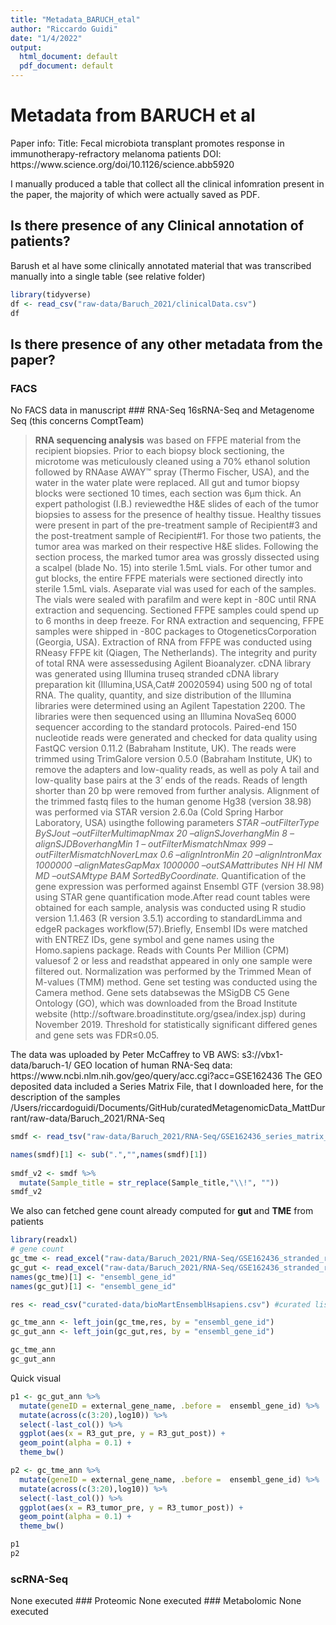 ```yaml
---
title: "Metadata_BARUCH_etal"
author: "Riccardo Guidi"
date: "1/4/2022"
output:
  html_document: default
  pdf_document: default
---
```


# Metadata from BARUCH et al
Paper info:
Title: Fecal microbiota transplant promotes response in immunotherapy-refractory melanoma patients
DOI: https://www.science.org/doi/10.1126/science.abb5920

I manually produced a table that collect all the clinical infomration present in the paper, the majority of which were actually saved as PDF.  

## Is there presence of any Clinical annotation of patients?
Barush et al have some clinically annotated material that was transcribed manually into a single table (see relative folder)

```r
library(tidyverse)
df <- read_csv("raw-data/Baruch_2021/clinicalData.csv")
df

```

## Is there presence of any other metadata from the paper?

### FACS
No FACS data in manuscript
### RNA-Seq
16sRNA-Seq and Metagenome Seq (this concerns ComptTeam)

> **RNA sequencing analysis** was based on FFPE material from the recipient biopsies. Prior to each biopsy block sectioning, the microtome was meticulously cleaned using a 70% ethanol solution followed by RNAase AWAY™ spray (Thermo Fischer, USA), and the water in the water plate were replaced. All gut and tumor biopsy blocks were sectioned 10 times, each section was 6μm thick. An expert pathologist (I.B.) reviewedthe H&E slides of each of the tumor biopsies to assess for the presence of healthy tissue. Healthy tissues were present in part of the pre-treatment sample of Recipient#3 and the post-treatment sample of Recipient#1. For those two patients, the tumor area was marked on their respective H&E slides. Following the section process, the marked tumor area was grossly dissected using a scalpel (blade No. 15) into sterile 1.5mL vials. For other tumor and gut blocks, the entire FFPE materials were sectioned directly into sterile 1.5mL vials. Aseparate vial was used for each of the samples. The vials were sealed with parafilm and were kept in -80C until RNA extraction and sequencing. Sectioned FFPE samples could spend up to 6 months in deep freeze. For RNA extraction and sequencing, FFPE samples were shipped in -80C packages to OtogeneticsCorporation (Georgia, USA). Extraction of RNA from FFPE was conducted using RNeasy FFPE kit (Qiagen, The Netherlands). The integrity and purity of total RNA were assessedusing Agilent Bioanalyzer. cDNA library was generated using Illumina truseq stranded cDNA library preparation kit (Illumina,USA,Cat# 20020594) using 500 ng of total RNA. The quality, quantity, and size distribution of the Illumina libraries were determined using an Agilent Tapestation 2200. The libraries were then sequenced using an Illumina NovaSeq 6000 sequencer according to the standard protocols. Paired-end 150 nucleotide reads were generated and checked for data quality using FastQC version 0.11.2 (Babraham Institute, UK). The reads were trimmed using TrimGalore version 0.5.0 (Babraham Institute, UK) to remove the adapters and low-quality reads, as well as poly A tail and low-quality base pairs at the 3' ends of the reads. Reads of length shorter than 20 bp were removed from further analysis. Alignment of the trimmed fastq files to the human genome Hg38 (version 38.98) was performed via STAR version 2.6.0a (Cold Spring Harbor Laboratory, USA) usingthe following parameters 
*STAR --outFilterType BySJout --outFilterMultimapNmax 20 --alignSJoverhangMin 8 --alignSJDBoverhangMin 1 -- outFilterMismatchNmax 999 --outFilterMismatchNoverLmax 0.6 --alignIntronMin 20 --alignIntronMax 1000000 --alignMatesGapMax 1000000 --outSAMattributes NH HI NM MD --outSAMtype BAM SortedByCoordinate.*
Quantification of the gene expression was performed against Ensembl GTF (version 38.98) using STAR gene quantification mode.After read count tables were obtained for each sample, analysis was conducted using R studio version 1.1.463 (R version 3.5.1) according to standardLimma and edgeR packages workflow(57).Briefly, Ensembl IDs were matched with ENTREZ IDs, gene symbol and gene names using the Homo.sapiens package. Reads with Counts Per Million (CPM) valuesof 2 or less and readsthat appeared in only one sample were filtered out. Normalization was performed by the Trimmed Mean of M-values (TMM) method. Gene set testing was conducted using the Camera method. Gene sets databsewas the MSigDB C5 Gene Ontology (GO), which was downloaded from the Broad Institute website (http://software.broadinstitute.org/gsea/index.jsp) during November 2019. Threshold for statistically significant differed genes and gene sets was FDR≤0.05.

The data was uploaded by Peter McCaffrey to VB AWS: s3://vbx1-data/baruch-1/
GEO location of human RNA-Seq data: https://www.ncbi.nlm.nih.gov/geo/query/acc.cgi?acc=GSE162436
The GEO deposited data included a Series Matrix File, that I downloaded here, for the description of the samples
/Users/riccardoguidi/Documents/GitHub/curatedMetagenomicData_MattDurrant/raw-data/Baruch_2021/RNA-Seq

```r
smdf <- read_tsv("raw-data/Baruch_2021/RNA-Seq/GSE162436_series_matrix_table.csv", skip = 32, name_repair = "universal")

names(smdf)[1] <- sub(".","",names(smdf)[1])
 
smdf_v2 <- smdf %>%
  mutate(Sample_title = str_replace(Sample_title,"\\!", ""))
smdf_v2

```

We also can fetched gene count already computed for **gut** and **TME** from patients

```r
library(readxl)
# gene count
gc_tme <- read_excel("raw-data/Baruch_2021/RNA-Seq/GSE162436_stranded_rev_CPM2_tumor_TMM_counts.xlsx")
gc_gut <- read_excel("raw-data/Baruch_2021/RNA-Seq/GSE162436_stranded_rev_CPM2_gut_TMM_counts.xlsx")
names(gc_tme)[1] <- "ensembl_gene_id"
names(gc_gut)[1] <- "ensembl_gene_id"

res <- read_csv("curated-data/bioMartEnsemblHsapiens.csv") #curated list of ENSMBLE gene names

gc_tme_ann <- left_join(gc_tme,res, by = "ensembl_gene_id")
gc_gut_ann <- left_join(gc_gut,res, by = "ensembl_gene_id")

gc_tme_ann
gc_gut_ann
```

Quick visual

```r
p1 <- gc_gut_ann %>%
  mutate(geneID = external_gene_name, .before =  ensembl_gene_id) %>%
  mutate(across(c(3:20),log10)) %>%
  select(-last_col()) %>%
  ggplot(aes(x = R3_gut_pre, y = R3_gut_post)) + 
  geom_point(alpha = 0.1) +
  theme_bw()

p2 <- gc_tme_ann %>%
  mutate(geneID = external_gene_name, .before =  ensembl_gene_id) %>%
  mutate(across(c(3:20),log10)) %>%
  select(-last_col()) %>%
  ggplot(aes(x = R3_tumor_pre, y = R3_tumor_post)) + 
  geom_point(alpha = 0.1) +
  theme_bw()

p1
p2
```

### scRNA-Seq
None executed
### Proteomic
None executed
### Metabolomic
None executed


